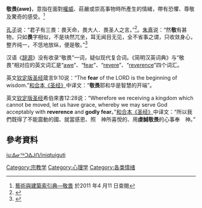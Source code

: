 {{情绪侧栏}}
{{Link style|time=2015-12-12T02:12:24+00:00}}
{{Onesource|time=2019-05-06T18:02:21+00:00}}
'''敬畏(awe)'''，意指在面對[[權威|權威]]、莊嚴或崇高事物時所產生的情緒，帶有恐懼、尊敬及驚奇的感受。<ref>[http://db1x.sinica.edu.tw/caat/caat_rptcaatc.php?_op=?SUBJECT_ID:300055155 藝術與建築索引典—敬畏]{{dead link|date=2018年3月 |bot=InternetArchiveBot |fix-attempted=yes }} 於2011 年4 月11 日查閱</ref>

[[孔子|孔子]]说：“君子有三畏：畏天命，畏大人．畏圣人之言。”<ref>{{Cite web|title=卷八　季氏第十六_《论语》卷八　季氏第十六 在线阅读_四书_儒部|url=http://www.guoxuedashi.net/a/1451rdgz/2681k.html|access-date=2022-02-05|work=www.guoxuedashi.net}}</ref>。[[朱熹|朱熹]]说：“然'''敬'''有甚物，只如'''畏'''字相似，不是块然兀坐，耳无闻目无见，全不省事之谓，只收敛身心，整齐纯一，不恁地放纵，便是敬。”<ref>{{Cite web|title=朱子语类卷十一~卷十二__朱子語類卷十一~卷十二__朱子語類·卷十一~卷十二 在线阅读|url=http://www.guoxuedashi.net/guji/zx_5670388tmvt/|access-date=2022-02-05|work=www.guoxuedashi.net}}</ref>

汉语《[[辞源|辞源]]》没有收录“敬畏”一词，疑似现代复合词。《简明汉英词典》与“敬畏”相对应的英文词汇是“[[:en:awe|awe]]”、“[[:en:fear|fear]]”、“[[:en:revere|revere]]”、“[[:en:reverence|reverence]]”四个词汇。 

英文[[钦定版圣经|钦定版圣经]]箴言9:10说：“The '''fear''' of the LORD is the beginning of wisdom.”[[圣经_(和合本)|和合本《圣经》]]中译文：“'''敬畏'''耶和华是智慧的开端”。

英文[[钦定版圣经|钦定版圣经]]希伯來書12:28说：“Wherefore we receiving a kingdom which cannot be moved, let us have grace, whereby we may serve God acceptably with '''reverence''' and '''godly fear'''。”[[圣经_(和合本)|和合本《圣经》]]中译文：“所以我們既得了不能震動的國、就當感恩、照　神所喜悅的、用'''虔誠敬畏'''的心事奉　神。”

==參考資料==
<references />

{{emotion-footer}}

[[Category:宗教学|Category:宗教学]]
[[Category:心理学|Category:心理学]]
[[Category:各类情绪|Category:各类情绪]]

[[iu:ᐃᓂᖅᑐᐃᒍᑎ/iniqtuiguti|iu:ᐃᓂᖅᑐᐃᒍᑎ/iniqtuiguti]]